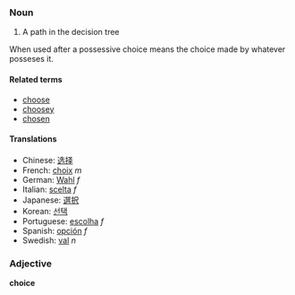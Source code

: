 ===Noun===
# A path in the decision tree
When used after a possessive choice means the choice made by whatever posseses it.

====Related terms====
*[[choose]]
*[[choosey]]
*[[chosen]]

====Translations====
*Chinese: [[选择]]
*French: [[choix]] ''m''
*German: [[Wahl]] ''f''
*Italian: [[scelta]] ''f''
*Japanese: [[選択]]
*Korean: [[선택]]
*Portuguese: [[escolha]] ''f''
*Spanish: [[opción]] ''f''
*Swedish: [[val]] ''n''

===Adjective===
'''choice'''
<!-- seen in markets and a slang term in new zealand -->